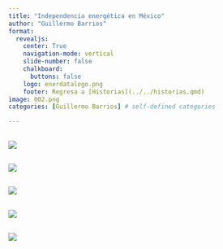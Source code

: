 ```yaml
---
title: "Independencia energética en México"
author: "Guillermo Barrios"
format:
  revealjs: 
    center: True
    navigation-mode: vertical
    slide-number: false
    chalkboard: 
      buttons: false
    logo: enerdatalogo.png
    footer: Regresa a [Historias](../../historias.qmd)
image: 002.png
categories: [Guillermo Barrios] # self-defined categories

---
```


## 
![](001.png)

## 

![](002.png)

## 

![](003.png)

## 

![](004.png)

## 

![](005.png)
